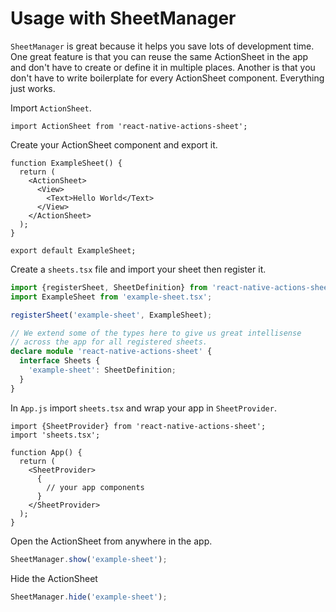 # Usage with SheetManager

`SheetManager` is great because it helps you save lots of development time. One great feature is that you can reuse the same ActionSheet in the app and don't have to create or define it in multiple places. Another is that you don't have to write boilerplate for every ActionSheet component. Everything just works.

Import `ActionSheet`.

```tsx
import ActionSheet from 'react-native-actions-sheet';
```

Create your ActionSheet component and export it.

```tsx
function ExampleSheet() {
  return (
    <ActionSheet>
      <View>
        <Text>Hello World</Text>
      </View>
    </ActionSheet>
  );
}

export default ExampleSheet;
```

Create a `sheets.tsx` file and import your sheet then register it.

```ts
import {registerSheet, SheetDefinition} from 'react-native-actions-sheet';
import ExampleSheet from 'example-sheet.tsx';

registerSheet('example-sheet', ExampleSheet);

// We extend some of the types here to give us great intellisense
// across the app for all registered sheets.
declare module 'react-native-actions-sheet' {
  interface Sheets {
    'example-sheet': SheetDefinition;
  }
}
```

In `App.js` import `sheets.tsx` and wrap your app in `SheetProvider`.

```tsx
import {SheetProvider} from 'react-native-actions-sheet';
import 'sheets.tsx';

function App() {
  return (
    <SheetProvider>
      {
        // your app components
      }
    </SheetProvider>
  );
}
```

Open the ActionSheet from anywhere in the app.

```jsx
SheetManager.show('example-sheet');
```

Hide the ActionSheet

```jsx
SheetManager.hide('example-sheet');
```
